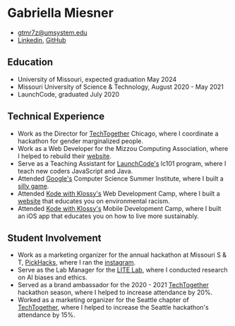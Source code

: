 
# Gabriella Miesner

- gtmr7z@umsystem.edu
- [Linkedin](https://www.linkedin.com/in/gabriella-miesner-56b4ba15b/), [GitHub](https://github.com/gmiesner)

## Education

- University of Missouri, expected graduation May 2024
- Missouri University of Science & Technology, August 2020 - May 2021
- LaunchCode, graduated July 2020

## Technical Experience
- Work as the Director for [TechTogether](https://techtogether.io) Chicago, where I coordinate a hackathon for gender marginalized people.
- Work as a Web Developer for the Mizzou Computing Association, where I helped to rebuild their [website](https://mca.missouri.edu/).
- Serve as a Teaching Assistant for [LaunchCode's](https://launchcode.org/lc101) lc101 program, where I teach new coders JavaScript and Java.
- Attended [Google's](https://buildyourfuture.withgoogle.com/programs/computer-science-summer-institute/) Computer Science Summer Institute, where I built a [silly game](https://agar-js.glitch.me/).
- Attended [Kode with Klossy's](https://www.kodewithklossy.com/) Web Development Camp, where I built a [website](https://kwk-final-project--gmiesner.repl.co/) that educates you on environmental racism. 
- Attended [Kode with Klossy's](https://www.kodewithklossy.com/) Mobile Development Camp, where I built an iOS app that educates you on how to live more sustainably. 

## Student Involvement
- Work as a marketing organizer for the annual hackathon at Missouri S & T, [PickHacks](https://pickhacks.io), where I ran the [instagram](https://instagram.com/sandtpickhacks).
- Serve as the Lab Manager for the [LITE Lab](https://lite.mst.edu/), where I conducted research on AI biases and ethics.
- Served as a brand ambassador for the 2020 - 2021 [TechTogether](https://techtogether.io) hackathon season, where I helped to increase attendance by 20%.
- Worked as a marketing organizer for the Seattle chapter of [TechTogether](https://techtogether.io), where I helped to increase the Seattle hackathon's attendance by 15%.